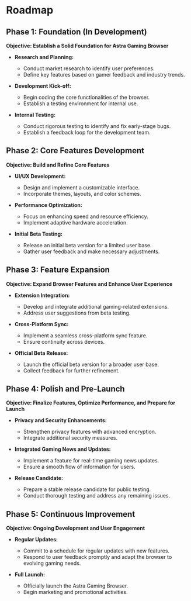 # Roadmap

## Phase 1: Foundation (In Development)

**Objective: Establish a Solid Foundation for Astra Gaming Browser**

- **Research and Planning:**
  - Conduct market research to identify user preferences.
  - Define key features based on gamer feedback and industry trends.

- **Development Kick-off:**
  - Begin coding the core functionalities of the browser.
  - Establish a testing environment for internal use.

- **Internal Testing:**
  - Conduct rigorous testing to identify and fix early-stage bugs.
  - Establish a feedback loop for the development team.

## Phase 2: Core Features Development

**Objective: Build and Refine Core Features**

- **UI/UX Development:**
  - Design and implement a customizable interface.
  - Incorporate themes, layouts, and color schemes.

- **Performance Optimization:**
  - Focus on enhancing speed and resource efficiency.
  - Implement adaptive hardware acceleration.

- **Initial Beta Testing:**
  - Release an initial beta version for a limited user base.
  - Gather user feedback and make necessary adjustments.

## Phase 3: Feature Expansion

**Objective: Expand Browser Features and Enhance User Experience**

- **Extension Integration:**
  - Develop and integrate additional gaming-related extensions.
  - Address user suggestions from beta testing.

- **Cross-Platform Sync:**
  - Implement a seamless cross-platform sync feature.
  - Ensure continuity across devices.

- **Official Beta Release:**
  - Launch the official beta version for a broader user base.
  - Collect feedback for further refinement.

## Phase 4: Polish and Pre-Launch

**Objective: Finalize Features, Optimize Performance, and Prepare for Launch**

- **Privacy and Security Enhancements:**
  - Strengthen privacy features with advanced encryption.
  - Integrate additional security measures.

- **Integrated Gaming News and Updates:**
  - Implement a feature for real-time gaming news updates.
  - Ensure a smooth flow of information for users.

- **Release Candidate:**
  - Prepare a stable release candidate for public testing.
  - Conduct thorough testing and address any remaining issues.

## Phase 5: Continuous Improvement

**Objective: Ongoing Development and User Engagement**

- **Regular Updates:**
  - Commit to a schedule for regular updates with new features.
  - Respond to user feedback promptly and adapt the browser to evolving gaming needs.

- **Full Launch:**
  - Officially launch the Astra Gaming Browser.
  - Begin marketing and promotional activities.
